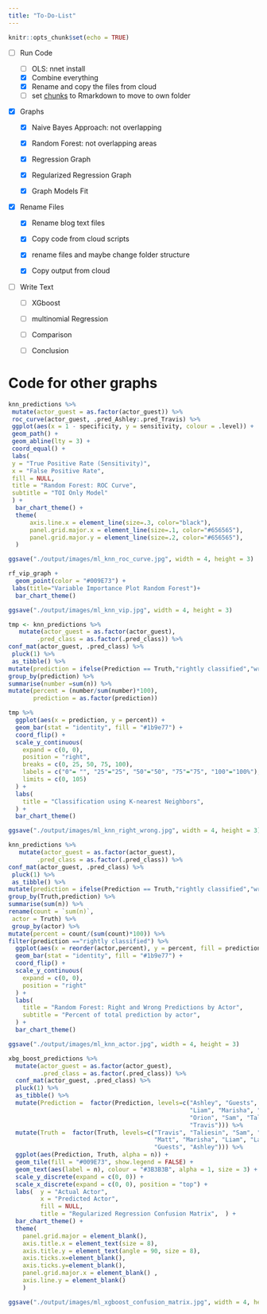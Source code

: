 ```yaml
---
title: "To-Do-List"
---
```


```r
knitr::opts_chunk$set(echo = TRUE)
```

-   [ ] Run Code

    -   [ ] OLS: nnet install
    -   [x] Combine everything
    -   [x] Rename and copy the files from cloud
    -   [ ] set [chunks](https://martinctc.github.io/blog/rstudio-projects-and-working-directories-a-beginner's-guide/) to Rmarkdown to move to own folder

-   [x] Graphs

    -   [x] Naive Bayes Approach: not overlapping

    -   [x] Random Forest: not overlapping areas

    -   [x] Regression Graph

    -   [x] Regularized Regression Graph

    -   [x] Graph Models Fit

-   [x] Rename Files

    -   [x] Rename blog text files

    -   [x] Copy code from cloud scripts

    -   [x] rename files and maybe change folder structure

    -   [x] Copy output from cloud

-   [ ] Write Text

    -   [ ] XGboost

    -   [ ] multinomial Regression

    -   [ ] Comparison

    -   [ ] Conclusion

# Code for other graphs

```r
knn_predictions %>%
 mutate(actor_guest = as.factor(actor_guest)) %>% 
 roc_curve(actor_guest, .pred_Ashley:.pred_Travis) %>%
 ggplot(aes(x = 1 - specificity, y = sensitivity, colour = .level)) +
 geom_path() +
 geom_abline(lty = 3) +
 coord_equal() +
 labs(
 y = "True Positive Rate (Sensitivity)",
 x = "False Positive Rate",
 fill = NULL,
 title = "Random Forest: ROC Curve",
 subtitle = "TOI Only Model"
 ) +
  bar_chart_theme() +
  theme(
      axis.line.x = element_line(size=.3, color="black"),
      panel.grid.major.x = element_line(size=.1, color="#656565"), 
      panel.grid.major.y = element_line(size=.2, color="#656565"), 
  )

ggsave("./output/images/ml_knn_roc_curve.jpg", width = 4, height = 3)
```

```r
rf_vip_graph +
  geom_point(color = "#009E73") +
 labs(title="Variable Importance Plot Random Forest")+
  bar_chart_theme() 

ggsave("./output/images/ml_knn_vip.jpg", width = 4, height = 3)
```

```r
tmp <- knn_predictions %>%
   mutate(actor_guest = as.factor(actor_guest),
        .pred_class = as.factor(.pred_class)) %>% 
conf_mat(actor_guest, .pred_class) %>%
 pluck(1) %>%
 as_tibble() %>% 
mutate(prediction = ifelse(Prediction == Truth,"rightly classified","wrongly classified")) %>% 
group_by(prediction) %>% 
summarise(number =sum(n)) %>% 
mutate(percent = (number/sum(number)*100),
       prediction = as.factor(prediction))  

tmp %>% 
  ggplot(aes(x = prediction, y = percent)) +
  geom_bar(stat = "identity", fill = "#1b9e77") +
  coord_flip() +
  scale_y_continuous(
    expand = c(0, 0),
    position = "right",
    breaks = c(0, 25, 50, 75, 100),
    labels = c("0"= "", "25"="25", "50"="50", "75"="75", "100"="100%"),
    limits = c(0, 105)
  ) +
  labs(
    title = "Classification using K-nearest Neighbors",
  ) +
  bar_chart_theme()

ggsave("./output/images/ml_knn_right_wrong.jpg", width = 4, height = 3)
```

```r
knn_predictions %>%
   mutate(actor_guest = as.factor(actor_guest),
        .pred_class = as.factor(.pred_class)) %>% 
conf_mat(actor_guest, .pred_class) %>%
 pluck(1) %>%
 as_tibble() %>% 
mutate(prediction = ifelse(Prediction == Truth,"rightly classified","wrongly classified")) %>% 
group_by(Truth,prediction) %>% 
summarise(sum(n)) %>% 
rename(count = `sum(n)`,
 actor = Truth) %>%
 group_by(actor) %>% 
mutate(percent = count/(sum(count)*100)) %>% 
filter(prediction =="rightly classified") %>% 
  ggplot(aes(x = reorder(actor,percent), y = percent, fill = prediction)) +
  geom_bar(stat = "identity", fill = "#1b9e77") +
  coord_flip() +
  scale_y_continuous(
    expand = c(0, 0),
    position = "right"
  ) +
  labs(
    title = "Random Forest: Right and Wrong Predictions by Actor",
    subtitle = "Percent of total prediction by actor",
  ) +
  bar_chart_theme()

ggsave("./output/images/ml_knn_actor.jpg", width = 4, height = 3)
```

```r
xbg_boost_predictions %>%    
  mutate(actor_guest = as.factor(actor_guest),
         .pred_class = as.factor(.pred_class)) %>%   
  conf_mat(actor_guest, .pred_class) %>%  
  pluck(1) %>%  
  as_tibble() %>%   
  mutate(Prediction =  factor(Prediction, levels=c("Ashley", "Guests", "Laura",
                                                   "Liam", "Marisha", "Matt",
                                                   "Orion", "Sam", "Taliesin",
                                                   "Travis"))) %>%  
  mutate(Truth =  factor(Truth, levels=c("Travis", "Taliesin", "Sam", "Orion",
                                         "Matt", "Marisha", "Liam", "Laura",
                                         "Guests", "Ashley"))) %>%    
  ggplot(aes(Prediction, Truth, alpha = n)) +  
  geom_tile(fill = "#009E73", show.legend = FALSE) +  
  geom_text(aes(label = n), colour = "#3B3B3B", alpha = 1, size = 3) +
  scale_y_discrete(expand = c(0, 0)) +   
  scale_x_discrete(expand = c(0, 0), position = "top") +  
  labs(  y = "Actual Actor",  
         x = "Predicted Actor",  
         fill = NULL,  
         title = "Regularized Regression Confusion Matrix",  ) +   
  bar_chart_theme() +   
  theme(     
    panel.grid.major = element_blank(),     
    axis.title.x = element_text(size = 8),    
    axis.title.y = element_text(angle = 90, size = 8),     
    axis.ticks.x=element_blank(),     
    axis.ticks.y=element_blank(),     
    panel.grid.major.x = element_blank() ,     
    axis.line.y = element_blank()     
    ) 

ggsave("./output/images/ml_xgboost_confusion_matrix.jpg", width = 4, height = 3)
```
